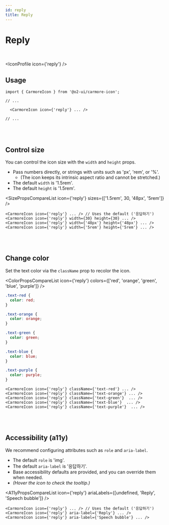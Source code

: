 ```yaml
---
id: reply
title: Reply
---
```




# Reply

<br />

<IconProfile icon={'reply'} />

## Usage

```tsx
import { CarmoreIcon } from '@o2-ui/carmore-icon';

// ...

  <CarmoreIcon icon={'reply'} ... />

// ...
```

<br />
<br />

## Control size

You can control the icon size with the `width` and `height` props.

- Pass numbers directly, or strings with units such as 'px', 'rem', or '%'.
  - (The icon keeps its intrinsic aspect ratio and cannot be stretched.)
- The default `width` is '1.5rem'.
- The default `height` is '1.5rem'.

<SizePropsCompareList icon={'reply'} sizes={['1.5rem', 30, '48px', '5rem']} />

```tsx
<CarmoreIcon icon={'reply'} ... /> // Uses the default ('응답하기')
<CarmoreIcon icon={'reply'} width={30} height={30} ... />
<CarmoreIcon icon={'reply'} width={'48px'} height={'48px'} ... />
<CarmoreIcon icon={'reply'} width={'5rem'} height={'5rem'} ... />
```

<br />
<br />

## Change color

Set the text color via the `className` prop to recolor the icon.

<ColorPropsCompareList icon={'reply'} colors={['red', 'orange', 'green', 'blue', 'purple']} />

```css
.text-red {
  color: red;
}

.text-orange {
  color: orange;
}

.text-green {
  color: green;
}

.text-blue {
  color: blue;
}

.text-purple {
  color: purple;
}
```

```tsx
<CarmoreIcon icon={'reply'} className={'text-red'} ... />
<CarmoreIcon icon={'reply'} className={'text-orange'} ... />
<CarmoreIcon icon={'reply'} className={'text-green'}  ... />
<CarmoreIcon icon={'reply'} className={'text-blue'}  ... />
<CarmoreIcon icon={'reply'} className={'text-purple'}  ... />
```

<br />
<br />

## Accessibility (a11y)

We recommend configuring attributes such as `role` and `aria-label`.

- The default `role` is 'img'.
- The default `aria-label` is '응답하기'.
- Base accessibility defaults are provided, and you can override them when needed.
- _(Hover the icon to check the tooltip.)_

<A11yPropsCompareList icon={'reply'} ariaLabels={[undefined, 'Reply', 'Speech bubble']} />

```tsx
<CarmoreIcon icon={'reply'} ... /> // Uses the default ('응답하기')
<CarmoreIcon icon={'reply'} aria-label={'Reply'} ... />
<CarmoreIcon icon={'reply'} aria-label={'Speech bubble'} ... />
```
